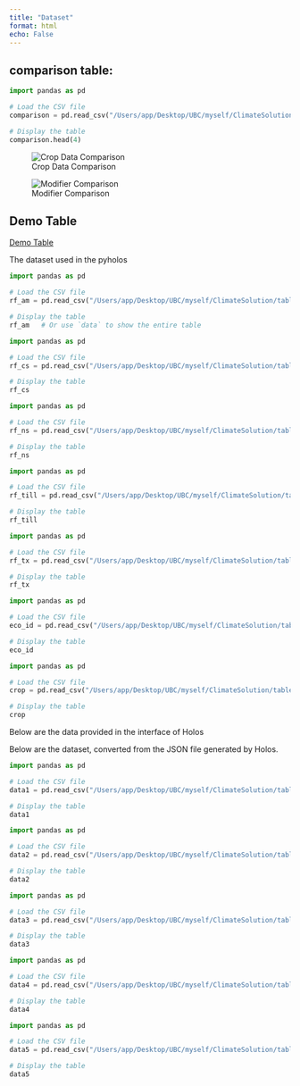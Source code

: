 ```yaml
---
title: "Dataset"
format: html
echo: False
---
```

## comparison table:
```python
import pandas as pd

# Load the CSV file
comparison = pd.read_csv("/Users/app/Desktop/UBC/myself/ClimateSolution/table/Pyholos_vs_Holos.csv")

# Display the table
comparison.head(4) 
```

![Crop Data Comparison](table/cropdata.png)

![Modifier Comparison](table/modifier.png)

## Demo Table

[Demo Table](https://ubcca.sharepoint.com/:x:/r/teams/ubcLFS-gr-Agroecology4Climate/_layouts/15/Doc2.aspx?action=edit&sourcedoc=%7B676a650a-26eb-432b-9ca7-86ab20f0536f%7D&wdOrigin=TEAMS-MAGLEV.teamsSdk_ns.rwc&wdExp=TEAMS-TREATMENT&wdhostclicktime=1733417829239&web=1)

The dataset used in the pyholos
```python
import pandas as pd

# Load the CSV file
rf_am = pd.read_csv("/Users/app/Desktop/UBC/myself/ClimateSolution/table/modifier_rf_am.csv")

# Display the table
rf_am   # Or use `data` to show the entire table
```

```python
import pandas as pd

# Load the CSV file
rf_cs = pd.read_csv("/Users/app/Desktop/UBC/myself/ClimateSolution/table/modifier_rf_cs.csv")

# Display the table
rf_cs  
```

```python
import pandas as pd

# Load the CSV file
rf_ns = pd.read_csv("/Users/app/Desktop/UBC/myself/ClimateSolution/table/modifier_rf_ns.csv")

# Display the table
rf_ns  
```
```python
import pandas as pd

# Load the CSV file
rf_till = pd.read_csv("/Users/app/Desktop/UBC/myself/ClimateSolution/table/modifier_rf_till.csv")

# Display the table
rf_till  
```

```python
import pandas as pd

# Load the CSV file
rf_tx = pd.read_csv("/Users/app/Desktop/UBC/myself/ClimateSolution/table/modifier_rf_tx.csv")

# Display the table
rf_tx  
```

```python
import pandas as pd

# Load the CSV file
eco_id = pd.read_csv("/Users/app/Desktop/UBC/myself/ClimateSolution/table/ecodistrict_to_ecozone_mapping.csv")

# Display the table
eco_id 
```


```python
import pandas as pd

# Load the CSV file
crop = pd.read_csv("/Users/app/Desktop/UBC/myself/ClimateSolution/table/crop_parameters.csv")

# Display the table
crop 
```


Below are the data provided in the interface of Holos


Below are the dataset, converted from the JSON file generated by Holos.

```python
import pandas as pd

# Load the CSV file
data1 = pd.read_csv("/Users/app/Desktop/UBC/myself/ClimateSolution/table/HolosJsonFile/CropViewItems_1.csv")

# Display the table
data1  
```
```python
import pandas as pd

# Load the CSV file
data2 = pd.read_csv("/Users/app/Desktop/UBC/myself/ClimateSolution/table/HolosJsonFile/components.csv")

# Display the table
data2  
```

```python
import pandas as pd

# Load the CSV file
data3 = pd.read_csv("/Users/app/Desktop/UBC/myself/ClimateSolution/table/HolosJsonFile/CoverCrops_1.csv")

# Display the table
data3 
```

```python
import pandas as pd

# Load the CSV file
data4 = pd.read_csv("/Users/app/Desktop/UBC/myself/ClimateSolution/table/HolosJsonFile/CropViewItemsMaxThree_1.csv")

# Display the table
data4  
```

```python
import pandas as pd

# Load the CSV file
data5 = pd.read_csv("/Users/app/Desktop/UBC/myself/ClimateSolution/table/HolosJsonFile/SoilDataAvailableForField_1.csv")

# Display the table
data5
```